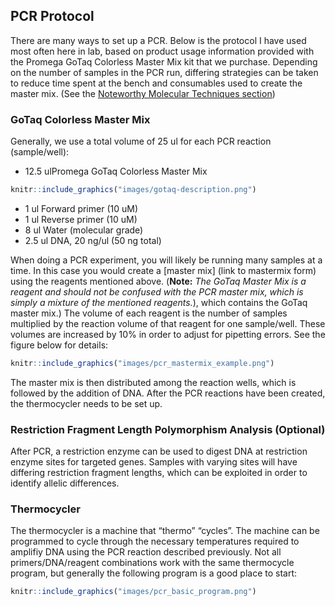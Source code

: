 ## PCR Protocol {#pcr_protocol}

There are many ways to set up a PCR. Below is the protocol I have used most often here in lab, based on product usage information provided with the Promega GoTaq Colorless Master Mix kit that we purchase.  Depending on the number of samples in the PCR run, differing strategies can be taken to reduce time spent at the bench and consumables used to create the master mix.  (See the [Noteworthy Molecular Techniques section](#noteworthy_techniques))

### GoTaq Colorless Master Mix

Generally, we use a total volume of 25 ul for each PCR reaction (sample/well):

* 12.5 ulPromega GoTaq Colorless Master Mix

```r
knitr::include_graphics("images/gotaq-description.png") 
```

* 1 ul Forward primer (10 uM)
* 1 ul Reverse primer (10 uM)
* 8 ul Water (molecular grade)
* 2.5 ul DNA, 20 ng/ul (50 ng total)

When doing a PCR experiment, you will likely be running many samples at a time.  In this case you would create a [master mix] (link to mastermix form) using the reagents mentioned above.  (**Note:**  _The GoTaq Master Mix is a reagent and should not be confused with the PCR master mix, which is simply a mixture of the mentioned reagents._), which contains the GoTaq master mix.)  The volume of each reagent is the number of samples multiplied by the reaction volume of that reagent for one sample/well.  These volumes are increased by 10% in order to adjust for pipetting errors.  See the figure below for details:

```r
knitr::include_graphics("images/pcr_mastermix_example.png") 
```

The master mix is then distributed among the reaction wells, which is followed by the addition of DNA.  After the PCR reactions have been created, the thermocycler needs to be set up.

### Restriction Fragment Length Polymorphism Analysis (Optional) {#restriction_enzyme}

After PCR, a restriction enzyme can be used to digest DNA at restriction enzyme sites for targeted genes.  Samples with varying sites will have differing restriction fragment lengths, which can be exploited in order to identify allelic differences.

### Thermocycler {#thermocycler}

The thermocycler is a machine that "thermo" "cycles".  The machine can be programmed to cycle through the necessary temperatures required to amplifiy DNA using the PCR reaction described previously.  Not all primers/DNA/reagent combinations work with the same thermocycle program, but generally the following program is a good place to start:

```r
knitr::include_graphics("images/pcr_basic_program.png") 
```
